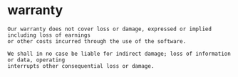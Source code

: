 # warranty

    Our warranty does not cover loss or damage, expressed or implied including loss of earnings 
    or other costs incurred through the use of the software.

    We shall in no case be liable for indirect damage; loss of information or data, operating 
    interrupts other consequential loss or damage.